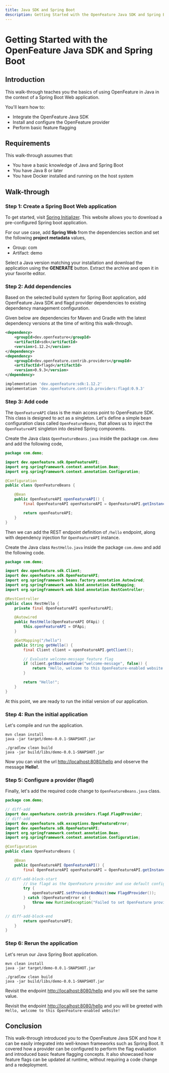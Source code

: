 ```yaml
---
title: Java SDK and Spring Boot
description: Getting Started with the OpenFeature Java SDK and Spring Boot
---
```



# Getting Started with the OpenFeature Java SDK and Spring Boot

## Introduction

This walk-through teaches you the basics of using OpenFeature in Java in the context of a Spring Boot Web application.

You'll learn how to:

- Integrate the OpenFeature Java SDK
- Install and configure the OpenFeature provider
- Perform basic feature flagging

## Requirements

This walk-through assumes that:

- You have a basic knowledge of Java and Spring Boot
- You have Java 8 or later
- You have Docker installed and running on the host system

## Walk-through

### Step 1: Create a Spring Boot Web application

To get started, visit [Spring Initializer](https://start.spring.io/).
This website allows you to download a pre-configured
Spring boot application.

For our use case, add **Spring Web** from the dependencies section and set the following **project metadata** values,

- Group: com
- Artifact: demo

Select a Java version matching your installation and download the application using the **GENERATE** button.
Extract the archive and open it in your favorite editor.

### Step 2: Add dependencies

Based on the selected build system for Spring Boot application, add OpenFeature Java SDK and flagd provider dependencies
to existing dependency management configuration.

Given below are dependencies for Maven and Gradle with the latest dependency versions at the time of writing this walk-through.

<Tabs groupId="dependency">
<TabItem value="maven" label="Maven">

```xml
<dependency>
    <groupId>dev.openfeature</groupId>
    <artifactId>sdk</artifactId>
    <version>1.12.2</version>
</dependency>
<dependency>
    <groupId>dev.openfeature.contrib.providers</groupId>
    <artifactId>flagd</artifactId>
    <version>0.9.3</version>
</dependency>
```

</TabItem>
<TabItem value="gradle" label="Gradle">

```groovy
implementation 'dev.openfeature:sdk:1.12.2'
implementation 'dev.openfeature.contrib.providers:flagd:0.9.3'
```

</TabItem>
</Tabs>

### Step 3: Add code

The `OpenFeatureAPI` class is the main access point to OpenFeature SDK.
This class is designed to act as a singleton.
Let's define
a simple bean configuration class called `OpenFeatureBeans`, that allows us to inject the `OpenFeatureAPI` singleton into desired Spring components.

Create the Java class `OpenFeatureBeans.java` inside the package `com.demo` and add the following code,

```java
package com.demo;

import dev.openfeature.sdk.OpenFeatureAPI;
import org.springframework.context.annotation.Bean;
import org.springframework.context.annotation.Configuration;

@Configuration
public class OpenFeatureBeans {

    @Bean
    public OpenFeatureAPI openFeatureAPI() {
        final OpenFeatureAPI openFeatureAPI = OpenFeatureAPI.getInstance();

        return openFeatureAPI;
    }
}
```

Then we can add the REST endpoint definition of `/hello` endpoint, along with dependency injection for `OpenFeatureAPI` instance.

Create the Java class `RestHello.java` inside the package `com.demo` and add the following code.

```java
package com.demo;

import dev.openfeature.sdk.Client;
import dev.openfeature.sdk.OpenFeatureAPI;
import org.springframework.beans.factory.annotation.Autowired;
import org.springframework.web.bind.annotation.GetMapping;
import org.springframework.web.bind.annotation.RestController;

@RestController
public class RestHello {
    private final OpenFeatureAPI openFeatureAPI;

    @Autowired
    public RestHello(OpenFeatureAPI OFApi) {
        this.openFeatureAPI = OFApi;
    }

    @GetMapping("/hello")
    public String getHello() {
        final Client client = openFeatureAPI.getClient();

        // Evaluate welcome-message feature flag
        if (client.getBooleanValue("welcome-message", false)) {
            return "Hello, welcome to this OpenFeature-enabled website!";
        }

        return "Hello!";
    }
}
```

At this point, we are ready to run the initial version of our application.

### Step 4: Run the initial application

Let's compile and run the application.

<Tabs groupId="running">
<TabItem value="maven" label="Maven">

```shell
mvn clean install
java -jar target/demo-0.0.1-SNAPSHOT.jar
```

</TabItem>
<TabItem value="gradle" label="Gradle">

```shell
./gradlew clean build
java -jar build/libs/demo-0.0.1-SNAPSHOT.jar
```

</TabItem>
</Tabs>

Now you can visit the url [http://localhost:8080/hello](http://localhost:8080/hello) and observe the message **Hello!**.

<WhyDefaultContent/>

### Step 5: Configure a provider (flagd)

<FlagdContent/>

Finally, let's add the required code change to `OpenFeatureBeans.java` class.

```java
package com.demo;

// diff-add
import dev.openfeature.contrib.providers.flagd.FlagdProvider;
// diff-add
import dev.openfeature.sdk.exceptions.OpenFeatureError;
import dev.openfeature.sdk.OpenFeatureAPI;
import org.springframework.context.annotation.Bean;
import org.springframework.context.annotation.Configuration;

@Configuration
public class OpenFeatureBeans {

    @Bean
    public OpenFeatureAPI OpenFeatureAPI() {
        final OpenFeatureAPI openFeatureAPI = OpenFeatureAPI.getInstance();

// diff-add-block-start
        // Use flagd as the OpenFeature provider and use default configurations
        try {
            openFeatureAPI.setProviderAndWait(new FlagdProvider());
        } catch (OpenFeatureError e) {
            throw new RuntimeException("Failed to set OpenFeature provider", e);
        }

// diff-add-block-end
        return openFeatureAPI;
    }
}
```

### Step 6: Rerun the application

Let's rerun our Java Spring Boot application.

<Tabs groupId="running">
<TabItem value="maven" label="Maven">

```shell
mvn clean install
java -jar target/demo-0.0.1-SNAPSHOT.jar
```

</TabItem>
<TabItem value="gradle" label="Gradle">

```shell
./gradlew clean build
java -jar build/libs/demo-0.0.1-SNAPSHOT.jar
```

</TabItem>
</Tabs>

Revisit the endpoint [http://localhost:8080/hello](http://localhost:8080/hello) and you will see the same value.

<FlagdChangeContent/>

Revisit the endpoint [http://localhost:8080/hello](http://localhost:8080/hello) and you will be greeted with `Hello, welcome to this OpenFeature-enabled website!`

## Conclusion

This walk-through introduced you to the OpenFeature Java SDK and how it can be easily integrated into well-known frameworks
such as Spring Boot.
It covered how a provider can be configured to perform the flag evaluation and introduced basic feature
flagging concepts.
It also showcased how feature flags can be updated at runtime, without requiring a code change and a redeployment.
